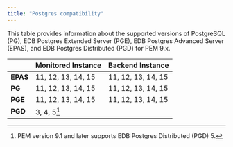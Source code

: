 ```yaml
---
title: "Postgres compatibility"
---
```


This table provides information about the supported versions of PostgreSQL (PG), EDB Postgres Extended Server (PGE), EDB Postgres Advanced Server (EPAS), and EDB Postgres Distributed (PGD) for PEM 9.x. 

|           |**Monitored Instance**      |**Backend Instance**    |
|:----------|:---------------------------|:-----------------------|
|**EPAS**   |11, 12, 13, 14, 15          |11, 12, 13, 14, 15      |
|**PG**     |11, 12, 13, 14, 15          |11, 12, 13, 14, 15      |
|**PGE**    |11, 12, 13, 14, 15          |11, 12, 13, 14, 15      |
|**PGD**    |3, 4, 5[^1]                 |                        |

[^1]: PEM version 9.1 and later supports EDB Postgres Distributed (PGD) 5.
